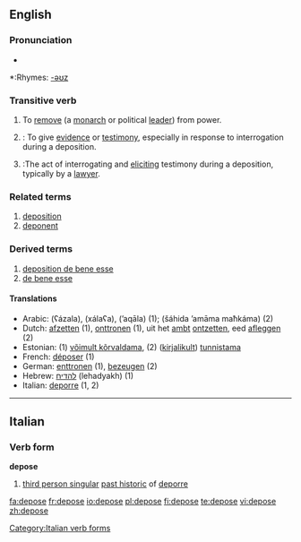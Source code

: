 ==English==

===Pronunciation===
*{{audio|en-us-depose.ogg|Audio (US)}}

*:Rhymes: [[Rhymes:English:-əʊz|-əʊz]]

===Transitive verb===
{{rfc-trverb|Transitive verb}}
{{en-verb|depos|ing}}

# To [[remove]] (a [[monarch]] or political [[lead]]er) from power.
# {{legal}}: To give [[evidence]] or [[testimony]], especially in response to interrogation during a deposition.
# {{legal}}:The act of interrogating and [[eliciting]] testimony during a deposition, typically by a [[lawyer]].

===Related terms===

# [[deposition]]
# [[deponent]]

===Derived terms===

# [[deposition de bene esse]]
# [[de bene esse]]

====Translations====
*Arabic: {{ARchar|[[عزل]]}} (ʕázala), {{ARchar|[[خلع]]}} (xálaʕa), {{ARchar|[[قال|أقال]]}} (’aqāla) (1); {{ARchar|[[شهد]] [[امام]] [[محكمة]]}} (šáhida ’amāma maħkáma) (2)
*Dutch: [[afzetten]] (1), [[onttronen]] (1), uit het [[ambt]] [[ontzetten]], eed [[afleggen]] (2)
*Estonian: (1) [[võimult kõrvaldama]], (2) ([[kirjalikult]]) [[tunnistama]]
*French: [[déposer]] (1)
*German: [[enttronen]] (1), [[bezeugen]] (2)
*Hebrew: [[להדיח]] (lehadyakh) (1)
*Italian: [[deporre]] (1, 2)

----

==Italian==

===Verb form===
'''depose'''

# [[third person singular]] [[past historic]] of [[deporre]]

[[Category:Italian verb forms]]

[[fa:depose]]
[[fr:depose]]
[[io:depose]]
[[pl:depose]]
[[fi:depose]]
[[te:depose]]
[[vi:depose]]
[[zh:depose]]